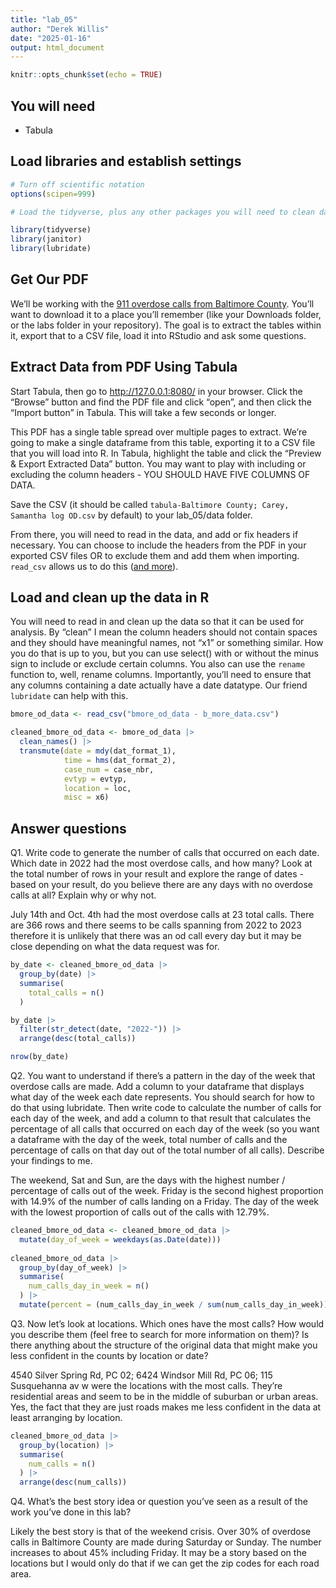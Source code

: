 ```yaml
---
title: "lab_05"
author: "Derek Willis"
date: "2025-01-16"
output: html_document
---
```


```r
knitr::opts_chunk$set(echo = TRUE)
```

## You will need

-   Tabula

## Load libraries and establish settings

```r
# Turn off scientific notation
options(scipen=999)

# Load the tidyverse, plus any other packages you will need to clean data and work with dates.

library(tidyverse)
library(janitor)
library(lubridate)

```

## Get Our PDF

We'll be working with the [911 overdose calls from Baltimore County](https://drive.google.com/file/d/1qkYuojGF_6WKFr5aNQxmewDzcKyOiJFr/view?usp=share_link). You'll want to download it to a place you'll remember (like your Downloads folder, or the labs folder in your repository). The goal is to extract the tables within it, export that to a CSV file, load it into RStudio and ask some questions.

## Extract Data from PDF Using Tabula

Start Tabula, then go to <http://127.0.0.1:8080/> in your browser. Click the "Browse" button and find the PDF file and click "open", and then click the "Import button" in Tabula. This will take a few seconds or longer.

This PDF has a single table spread over multiple pages to extract. We're going to make a single dataframe from this table, exporting it to a CSV file that you will load into R. In Tabula, highlight the table and click the "Preview & Export Extracted Data" button. You may want to play with including or excluding the column headers - YOU SHOULD HAVE FIVE COLUMNS OF DATA.

Save the CSV (it should be called `tabula-Baltimore County; Carey, Samantha log OD.csv` by default) to your lab_05/data folder.

From there, you will need to read in the data, and add or fix headers if necessary. You can choose to include the headers from the PDF in your exported CSV files OR to exclude them and add them when importing. `read_csv` allows us to do this ([and more](https://readr.tidyverse.org/reference/read_delim.html)).

## Load and clean up the data in R

You will need to read in and clean up the data so that it can be used for analysis. By "clean" I mean the column headers should not contain spaces and they should have meaningful names, not "x1" or something similar. How you do that is up to you, but you can use select() with or without the minus sign to include or exclude certain columns. You also can use the `rename` function to, well, rename columns. Importantly, you'll need to ensure that any columns containing a date actually have a date datatype. Our friend `lubridate` can help with this.

```r

bmore_od_data <- read_csv("bmore_od_data - b_more_data.csv")

cleaned_bmore_od_data <- bmore_od_data |>
  clean_names() |>
  transmute(date = mdy(dat_format_1),
            time = hms(dat_format_2),
            case_num = case_nbr,
            evtyp = evtyp,
            location = loc,
            misc = x6)

```

## Answer questions

Q1. Write code to generate the number of calls that occurred on each date. Which date in 2022 had the most overdose calls, and how many? Look at the total number of rows in your result and explore the range of dates - based on your result, do you believe there are any days with no overdose calls at all? Explain why or why not.

July 14th and Oct. 4th had the most overdose calls at 23 total calls. There are 366 rows and there seems to be calls spanning from 2022 to 2023 therefore it is unlikely that there was an od call every day but it may be close depending on what the data request was for.

```r

by_date <- cleaned_bmore_od_data |>
  group_by(date) |>
  summarise(
    total_calls = n()
  )

by_date |>
  filter(str_detect(date, "2022-")) |>
  arrange(desc(total_calls))

nrow(by_date)

```

Q2. You want to understand if there's a pattern in the day of the week that overdose calls are made. Add a column to your dataframe that displays what day of the week each date represents. You should search for how to do that using lubridate. Then write code to calculate the number of calls for each day of the week, and add a column to that result that calculates the percentage of all calls that occurred on each day of the week (so you want a dataframe with the day of the week, total number of calls and the percentage of calls on that day out of the total number of all calls). Describe your findings to me.

The weekend, Sat and Sun, are the days with the highest number / percentage of calls out of the week. Friday is the second highest proportion with 14.9% of the number of calls landing on a Friday. The day of the week with the lowest proportion of calls out of the calls with 12.79%.

```r

cleaned_bmore_od_data <- cleaned_bmore_od_data |>
  mutate(day_of_week = weekdays(as.Date(date)))
  
cleaned_bmore_od_data |>
  group_by(day_of_week) |>
  summarise(
    num_calls_day_in_week = n()
  ) |>
  mutate(percent = (num_calls_day_in_week / sum(num_calls_day_in_week)) * 100)

```

Q3. Now let's look at locations. Which ones have the most calls? How would you describe them (feel free to search for more information on them)? Is there anything about the structure of the original data that might make you less confident in the counts by location or date?

4540 Silver Spring Rd, PC 02; 6424 Windsor Mill Rd, PC 06; 115 Susquehanna av w were the locations with the most calls. They're residential areas and seem to be in the middle of suburban or urban areas. Yes, the fact that they are just roads makes me less confident in the data at least arranging by location. 

```r

cleaned_bmore_od_data |>
  group_by(location) |>
  summarise(
    num_calls = n()
  ) |>
  arrange(desc(num_calls))

```

Q4. What's the best story idea or question you've seen as a result of the work you've done in this lab?

Likely the best story is that of the weekend crisis. Over 30% of overdose calls in Baltimore County are made during Saturday or Sunday. The number increases to about 45% including Friday. It may be a story based on the locations but I would only do that if we can get the zip codes for each road area.
